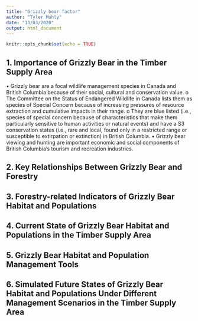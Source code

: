 ```yaml
---
title: "Grizzly bear factor"
author: "Tyler Muhly"
date: "13/03/2020"
output: html_document
---
```


```r
knitr::opts_chunk$set(echo = TRUE)
```

## 1. Importance of Grizzly Bear in the Timber Supply Area




•	Grizzly bear are a focal wildlife management species in Canada and British Columbia because of their social, cultural and conservation value.
o	The Committee on the Status of Endangered Wildlife in Canada lists them as species of Special Concern because of increasing pressures of resource extraction and cumulative impacts in their range.
o	They are blue listed (i.e., species of special concern because of characteristics that make them particularly sensitive to human activities or natural events) and have a S3 conservation status (i.e., rare and local, found only in a restricted range or susceptible to extirpation or extinction) in British Columbia.
•	Grizzly bear viewing and hunting are important economic and social components of British Columbia’s tourism and recreation industries.


## 2. Key Relationships Between Grizzly Bear and Forestry   




## 3. Forestry-related Indicators of Grizzly Bear Habitat and Populations



## 4. Current State of Grizzly Bear Habitat and Populations in the Timber Supply Area




## 5. Grizzly Bear Habitat and Population Management Tools 






## 6. Simulated Future States of Grizzly Bear Habitat and Populations Under Different Management Scenarios in the Timber Supply Area 







